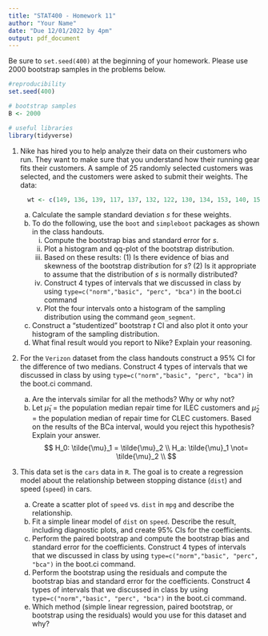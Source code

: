 ```yaml
---
title: "STAT400 - Homework 11"
author: "Your Name"
date: "Due 12/01/2022 by 4pm"
output: pdf_document
---
```


Be sure to `set.seed(400)` at the beginning of your homework. Please use $2000$ bootstrap samples in the problems below.

```r
#reproducibility
set.seed(400)

# bootstrap samples
B <- 2000
```

```r
# useful libraries
library(tidyverse)
```

1. Nike has hired you to help analyze their data on their customers who run. They want to make sure that you understand how their running gear fits their customers. A sample of 25 randomly selected customers was selected, and the customers were asked to submit their weights. The data:

    ```r
      wt <- c(149, 136, 139, 117, 137, 132, 122, 130, 134, 153, 140, 151, 203, 143, 145, 123, 127, 146, 139, 118, 143, 123, 133, 153, 136)
    ```

    a. Calculate the sample standard deviation $s$ for these weights.
    b. To do the following, use the `boot` and `simpleboot` packages as shown in the class handouts.
        i. Compute the bootstrap bias and standard error for $s$.
        ii. Plot a histogram and qq-plot of the bootstrap distribution.
        iii. Based on these results: (1) Is there evidence of bias and skewness of the bootstrap distribution for $s$? (2) Is it appropriate to assume that the distribution of $s$ is normally distributed?
        iv. Construct 4 types of intervals that we discussed in class by using `type=c("norm","basic", "perc", "bca")` in the boot.ci command
        v. Plot the four intervals onto a histogram of the sampling distribution using the command `geom_segment`.
    c. Construct a "studentized" bootstrap $t$ CI and also plot it onto your histogram of the sampling distribution.
    d. What final result would you report to Nike? Explain your reasoning.
    
2. For the `Verizon` dataset from the class handouts construct a 95% CI for the difference of two medians. Construct 4 types of intervals that we discussed in class by using `type=c("norm","basic", "perc", "bca")` in the boot.ci command.


    a. Are the intervals similar for all the methods? Why or why not?
    b. Let $\tilde{\mu}_1$ = the population median repair time for ILEC customers and $\tilde{\mu}_2$ = the population median of repair time for CLEC customers. Based on the results of the BCa interval, would you reject this hypothesis? Explain your answer.
        $$
        H_0: \tilde{\mu}_1 = \tilde{\mu}_2 \\
        H_a: \tilde{\mu}_1 \not= \tilde{\mu}_2 \\
        $$
        
3. This data set is the `cars` data in `R`. The goal is to create a regression model about the relationship between stopping distance (`dist`) and speed (`speed`) in cars.

    a. Create a scatter plot of `speed` vs. `dist` in `mpg` and describe the relationship.
    b. Fit a simple linear model of `dist` on `speed`. Describe the result, including diagnostic plots, and create 95% CIs for the coefficients.
    c. Perform the paired bootstrap and compute the bootstrap bias and standard error for the coefficients. Construct 4 types of intervals that we discussed in class by using `type=c("norm","basic", "perc", "bca")` in the boot.ci command.
    d. Perform the bootstrap using the residuals and compute the bootstrap bias and standard error for the coefficients. Construct 4 types of intervals that we discussed in class by using `type=c("norm","basic", "perc", "bca")` in the boot.ci command.
    e. Which method (simple linear regression, paired bootstrap, or bootstrap using the residuals) would you use for this dataset and why?